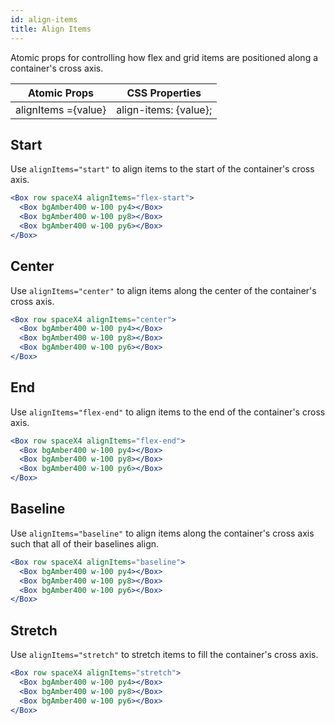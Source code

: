 ```yaml
---
id: align-items
title: Align Items
---
```


Atomic props for controlling how flex and grid items are positioned along a container's cross axis.

| Atomic Props        | CSS Properties        |
| ------------------- | --------------------- |
| alignItems ={value} | align-items: {value}; |

## Start

Use `alignItems="start"` to align items to the start of the container's cross axis.

```jsx live
<Box row spaceX4 alignItems="flex-start">
  <Box bgAmber400 w-100 py4></Box>
  <Box bgAmber400 w-100 py8></Box>
  <Box bgAmber400 w-100 py6></Box>
</Box>
```

## Center

Use `alignItems="center"` to align items along the center of the container's cross axis.

```jsx live
<Box row spaceX4 alignItems="center">
  <Box bgAmber400 w-100 py4></Box>
  <Box bgAmber400 w-100 py8></Box>
  <Box bgAmber400 w-100 py6></Box>
</Box>
```

## End

Use `alignItems="flex-end"` to align items to the end of the container's cross axis.

```jsx live
<Box row spaceX4 alignItems="flex-end">
  <Box bgAmber400 w-100 py4></Box>
  <Box bgAmber400 w-100 py8></Box>
  <Box bgAmber400 w-100 py6></Box>
</Box>
```

## Baseline

Use `alignItems="baseline"` to align items along the container's cross axis such that all of their baselines align.

```jsx live
<Box row spaceX4 alignItems="baseline">
  <Box bgAmber400 w-100 py4></Box>
  <Box bgAmber400 w-100 py8></Box>
  <Box bgAmber400 w-100 py6></Box>
</Box>
```

## Stretch

Use `alignItems="stretch"` to stretch items to fill the container's cross axis.

```jsx live
<Box row spaceX4 alignItems="stretch">
  <Box bgAmber400 w-100 py4></Box>
  <Box bgAmber400 w-100 py8></Box>
  <Box bgAmber400 w-100 py6></Box>
</Box>
```
